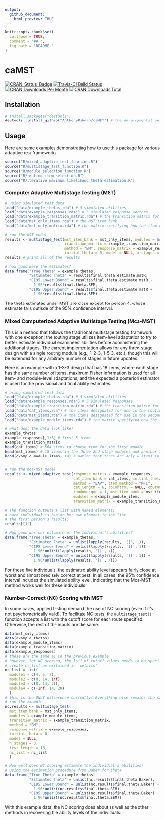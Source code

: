 ```yaml
---
output:
  github_document:
    html_preview: TRUE
---
```

```r
knitr::opts_chunk$set(
  collapse = TRUE,
  comment = "## ",
  fig.path = "README-"
)
```

# caMST
[![CRAN_Status_Badge](http://www.r-pkg.org/badges/version/caMST)](http://cran.r-project.org/package=caMST)
[![Travis-CI Build Status](http://travis-ci.org/AnthonyRaborn/caMST.svg?branch=master)](http://travis-ci.org/AnthonyRaborn/caMST)
[![CRAN Downloads Per Month](https://cranlogs.r-pkg.org/badges/caMST)](https://cran.r-project.org/package=caMST)
[![CRAN Downloads Total](https://cranlogs.r-pkg.org/badges/grand-total/caMST?color=orange)](https://cran.r-project.org/package=caMST)


## Installation
```r
# install.packages("devtools")
devtools::install_github("AnthonyRaborn/caMST") # the developmental version; no CRAN version yet
```

## Usage

Here are some examples demonstrating how to use this package for various adaptive test frameworks.

```r
source("R/mixed_adaptive_test_function.R")
source("R/multistage_test_function.R")
source("R/module_selection_function.R")
source("R/routing_item_selection.R")
source("R/iterative_maximum_likelihood_theta_estimation.R")
```

### Computer Adaptive Multistage Testing (MST)

```r
# using simulated test data
load("data/example_thetas.rda") # 5 simulated abilities
load("data/example_responses.rda") # 5 simulated response vectors
load("data/example_transition_matrix.rda") # the transition matrix for an 18 item 1-3-3 design
load("data/mst_only_items.rda") # the MST item bank
load("data/mst_only_matrix.rda") # the matrix specifying how the item data frame relates to the modules

# run the MST model
results <- multistage_test(mst_item_bank = mst_only_items, modules = mst_only_matrix, 
                           transition_matrix = example_transition_matrix,
                           method = "BM", response_matrix = example_responses, 
                           initial_theta = 0, model = NULL, n_stages = 3, test_length = 18)
results # print all of the results

# how good were the estimates?
data.frame("True Theta" = example_thetas,
           "Estimated Theta" = results$final.theta.estimate.mstR,
           "CI95 Lower Bound" = results$final.theta.estimate.mstR -
             1.96*results$final.theta.SEM,
           "CI95 Upper Bound" = results$final.theta.estimate.mstR +
             1.96*results$final.theta.SEM)
```

The theta estimates under MST are close except for person 4, whose estimate falls outisde of the 95% confidence interval.

### Mixed Computerized Adaptive Multistage Testing (Mca-MST)

This is a method that follows the traditional multistage testing framework with one exception: the routing stage utilizes item-level adaptation to try to better estimate individual examinees' abilities before administering the additional stages. The current implementation allows for any three-stage design with a single routing module (e.g., 1-2-3, 1-5-3, etc.), though this will be extended for any arbitrary number of stages in future updates.

Here is an example with a 1-3-3 design that has 18 items, where each stage has the same number of items, maximum Fisher information is used for all item- and module-level adaptations, and the expected a posteriori estimator is used for the provisional and final ability estimates.

```r
# using simulated test data 
load("data/example_thetas.rda") # 5 simulated abilities
load("data/example_responses.rda") # 5 simulated responses
load("data/example_transition_matrix.rda") # the transition matrix for an 18 item 1-3-3 balanced design
load("data/cat_items.rda") # the items designated for use in the routing module with item-level adaptation
load("data/mst_items.rda") # the items designated for use in the second and third modules with module-level adaptation
load("data/example_module_items.rda") # the matrix specifying how the item data frame relates to the modules

# what does the data look like?
example_thetas
example_responses[,1:5] # first 5 items
example_transition_matrix
head(cat_items) # 564 items to choose from for the first module
head(mst_items) # 18 items in the three 2nd stage modules and another 18 in the three 3rd stage modules
head(example_module_items, 10) # notice that there are only 6 items in the first module!


# run the Mca-MST model
results <- mixed_adaptive_test(response_matrix = example_responses, 
                               cat_item_bank = cat_items, initial_theta = 0,
                               method = "EAP", item_method = "MFI", 
                               cat_length = 6, cbControl = NULL, cbGroup = NULL,
                               randomesque = 1, mst_item_bank = mst_items, 
                               modules = example_module_items, 
                               transition_matrix = example_transition_matrix)

# The function outputs a list with named elements; 
# each individual is his or her own element in the list.
# the first person's results:
results[[1]]

# How good was our estimate of the individual's abilities?
data.frame("True Theta" = example_thetas,
           "Estimated Theta" = unlist(lapply(results, '[[', 1)),
           "CI95 Lower Bound" = unlist(lapply(results, '[[', 1)) -
             1.96*unlist(lapply(results, '[[', 4)),
           "CI95 Upper Bound" = unlist(lapply(results, '[[', 1)) +
             1.96*unlist(lapply(results, '[[', 4)))
```


For these five individuals, the estimated ability level appears fairly close at worst and almost precisely correct at best. In all cases, the 95% confidence interval includes the simulated ability level, indicating that the Mca-MST method works well for these individuals.

### Number-Correct (NC) Scoring with MST

In some cases, applied testing demand the use of NC scoring (even if it's not psychometrically valid). To facilitate NC tests, the `multistage_test()` function accepts a list with the cutoff score for each route specified. Otherwise, the rest of the inputs are the same.

```r
data(mst_only_items)
data(example_thetas)
data(example_module_items)
data(example_transition_matrix)
data(example_responses)
# these are the same as in the previous example
# however, for NC scoring, the lsit of cutoff values needs to be specified
# create nc_list as explained in 'details'
nc_list = list(
  module1 = c(4, 5, 7),
  module2 = c(8, 14, Inf),
  module3 = c(8, 14, 20),
  module4 = c(-Inf, 14, 20)
  )
# this is the ONLY difference currently! Everything else remains the same
# run the example
nc.results <- multistage_test(
  mst_item_bank = mst_only_items,
  modules = example_module_items,
  transition_matrix = example_transition_matrix,
  method = "BM",
  response_matrix = example_responses,
  initial_theta = 0,
  model = NULL,
  n_stages = 3,
  test_length = 18,
  nc_list = nc_list
  )

# How well does NC scoring estimate the individual's abilities?
# Using the estimation procedure from Baker for theta
data.frame("True Theta" = example_thetas,
           "Estimated Theta" = unlist(nc.results$final.theta.Baker),
           "CI95 Lower Bound" = unlist(nc.results$final.theta.Baker) -
             1.96*unlist(nc.results$final.theta.SEM),
           "CI95 Upper Bound" = unlist(nc.results$final.theta.Baker) +
             1.96*unlist(nc.results$final.theta.SEM))

```

With this example data, the NC scoring does about as well as the other methods in recovering the ability levels of the individuals.
